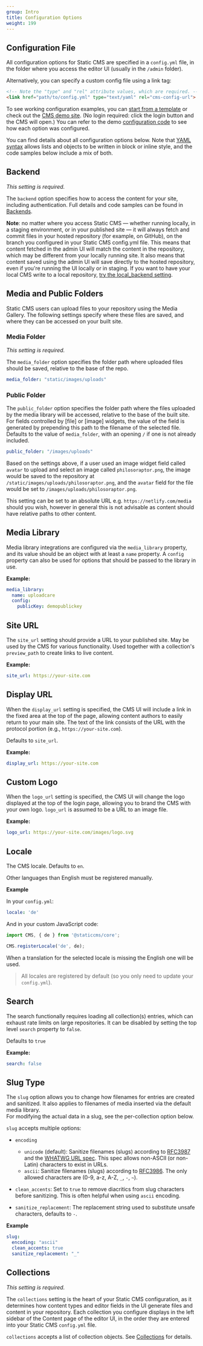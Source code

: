 ```yaml
---
group: Intro
title: Configuration Options
weight: 199
---
```

## Configuration File

All configuration options for Static CMS are specified in a `config.yml` file, in the folder where you access the editor UI (usually in the `/admin` folder).

Alternatively, you can specify a custom config file using a link tag:

```html
<!-- Note the "type" and "rel" attribute values, which are required. -->
<link href="path/to/config.yml" type="text/yaml" rel="cms-config-url">
```

To see working configuration examples, you can [start from a template](/docs/start-with-a-template) or check out the [CMS demo site](https://static-cms-demo.netlify.app). (No login required: click the login button and the CMS will open.) You can refer to the demo [configuration code](https://github.com/StaticJsCMS/static-cms/blob/main/core/dev-test/config.yml) to see how each option was configured.

You can find details about all configuration options below. Note that [YAML syntax](https://en.wikipedia.org/wiki/YAML#Basic_components) allows lists and objects to be written in block or inline style, and the code samples below include a mix of both.

## Backend

*This setting is required.*

The `backend` option specifies how to access the content for your site, including authentication. Full details and code samples can be found in [Backends](/docs/backends-overview).

**Note**: no matter where you access Static CMS — whether running locally, in a staging environment, or in your published site — it will always fetch and commit files in your hosted repository (for example, on GitHub), on the branch you configured in your Static CMS config.yml file. This means that content fetched in the admin UI will match the content in the repository, which may be different from your locally running site. It also means that content saved using the admin UI will save directly to the hosted repository, even if you're running the UI locally or in staging. If you want to have your local CMS write to a local repository, [try the local_backend setting](/docs/local-backend).

## Media and Public Folders

Static CMS users can upload files to your repository using the Media Gallery. The following settings specify where these files are saved, and where they can be accessed on your built site.

### Media Folder

*This setting is required.*

The `media_folder` option specifies the folder path where uploaded files should be saved, relative to the base of the repo.

```yaml
media_folder: "static/images/uploads"
```

### Public Folder

The `public_folder` option specifies the folder path where the files uploaded by the media library will be accessed, relative to the base of the built site. For fields controlled by \[file] or \[image] widgets, the value of the field is generated by prepending this path to the filename of the selected file. Defaults to the value of `media_folder`, with an opening `/` if one is not already included.

```yaml
public_folder: "/images/uploads"
```

Based on the settings above, if a user used an image widget field called `avatar` to upload and select an image called `philosoraptor.png`, the image would be saved to the repository at `/static/images/uploads/philosoraptor.png`, and the `avatar` field for the file would be set to `/images/uploads/philosoraptor.png`.

This setting can be set to an absolute URL e.g. `https://netlify.com/media` should you wish, however in general this is not advisable as content should have relative paths to other content.

## Media Library

Media library integrations are configured via the `media_library` property, and its value should be an object with at least a `name` property. A `config` property can also be used for options that should be passed to the library in use.

**Example:**

```yaml
media_library:
  name: uploadcare
  config:
    publicKey: demopublickey
```

## Site URL

The `site_url` setting should provide a URL to your published site. May be used by the CMS for various functionality. Used together with a collection's `preview_path` to create links to live content.

**Example:**

```yaml
site_url: https://your-site.com
```

## Display URL

When the `display_url` setting is specified, the CMS UI will include a link in the fixed area at the top of the page, allowing content authors to easily return to your main site. The text of the link consists of the URL with the protocol portion (e.g., `https://your-site.com`).

Defaults to `site_url`.

**Example:**

```yaml
display_url: https://your-site.com
```

## Custom Logo

When the `logo_url` setting is specified, the CMS UI will change the logo displayed at the top of the login page, allowing you to brand the CMS with your own logo. `logo_url` is assumed to be a URL to an image file.

**Example:**

```yaml
logo_url: https://your-site.com/images/logo.svg
```

## Locale

The CMS locale. Defaults to `en`.

Other languages than English must be registered manually.

**Example**

In your `config.yml`:

```yaml
locale: 'de'
```

And in your custom JavaScript code:

```js
import CMS, { de } from '@staticcms/core';

CMS.registerLocale('de', de);
```

When a translation for the selected locale is missing the English one will be used.

> All locales are registered by default (so you only need to update your `config.yml`).

## Search

The search functionally requires loading all collection(s) entries, which can exhaust rate limits on large repositories. It can be disabled by setting the top level `search` property to `false`.

Defaults to `true`

**Example:**

```yaml
search: false
```

## Slug Type

The `slug` option allows you to change how filenames for entries are created and sanitized. It also applies to filenames of media inserted via the default media library.\
For modifying the actual data in a slug, see the per-collection option below.

`slug` accepts multiple options:

* `encoding`

  * `unicode` (default): Sanitize filenames (slugs) according to [RFC3987](https://tools.ietf.org/html/rfc3987) and the [WHATWG URL spec](https://url.spec.whatwg.org/). This spec allows non-ASCII (or non-Latin) characters to exist in URLs.
  * `ascii`: Sanitize filenames (slugs) according to [RFC3986](https://tools.ietf.org/html/rfc3986). The only allowed characters are (0-9, a-z, A-Z, `_`, `-`, `~`).
* `clean_accents`: Set to `true` to remove diacritics from slug characters before sanitizing. This is often helpful when using `ascii` encoding.
* `sanitize_replacement`: The replacement string used to substitute unsafe characters, defaults to  `-`.

**Example**

```yaml
slug:
  encoding: "ascii"
  clean_accents: true
  sanitize_replacement: "_"
```

## Collections

*This setting is required.*

The `collections` setting is the heart of your Static CMS configuration, as it determines how content types and editor fields in the UI generate files and content in your repository. Each collection you configure displays in the left sidebar of the Content page of the editor UI, in the order they are entered into your Static CMS `config.yml` file.

`collections` accepts a list of collection objects. See [Collections](/docs/collection-overview) for details.